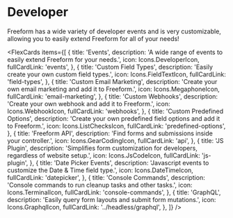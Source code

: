 

# Developer

Freeform has a wide variety of developer events and is very customizable, allowing you to easily extend Freeform for all of your needs!

<FlexCards
  items={[
    {
      title: 'Events',
      description:
        'A wide range of events to easily extend Freeform for your needs.',
      icon: Icons.DeveloperIcon,
      fullCardLink: 'events',
    },
    {
      title: 'Custom Field Types',
      description: 'Easily create your own custom field types.',
      icon: Icons.FieldTextIcon,
      fullCardLink: 'field-types',
    },
    {
      title: 'Custom Email Marketing',
      description: 'Create your own email marketing and add it to Freeform.',
      icon: Icons.MegaphoneIcon,
      fullCardLink: 'email-marketing',
    },
    {
      title: 'Custom Webhooks',
      description: 'Create your own webhook and add it to Freeform.',
      icon: Icons.WebhookIcon,
      fullCardLink: 'webhooks',
    },
    {
      title: 'Custom Predefined Options',
      description: 'Create your own predefined field options and add it to Freeform.',
      icon: Icons.ListChecksIcon,
      fullCardLink: 'predefined-options',
    },
    {
      title: 'Freeform API',
      description: 'Find forms and submissions inside your controller.',
      icon: Icons.GearCodingIcon,
      fullCardLink: 'api',
    },
    {
      title: 'JS Plugin',
      description:
        'Simplifies form customization for developers, regardless of website setup.',
      icon: Icons.JsCodeIcon,
      fullCardLink: 'js-plugin',
    },
    {
      title: 'Date Picker Events',
      description: 'Javascript events to customize the Date & Time field type.',
      icon: Icons.DateTimeIcon,
      fullCardLink: 'datepicker',
    },
    {
      title: 'Console Commands',
      description: 'Console commands to run cleanup tasks and other tasks.',
      icon: Icons.TerminalIcon,
      fullCardLink: 'console-commands',
    },
    {
      title: 'GraphQL',
      description: 'Easily query form layouts and submit form mutations.',
      icon: Icons.GraphqlIcon,
      fullCardLink: '../headless/graphql',
    },
  ]}
/>
